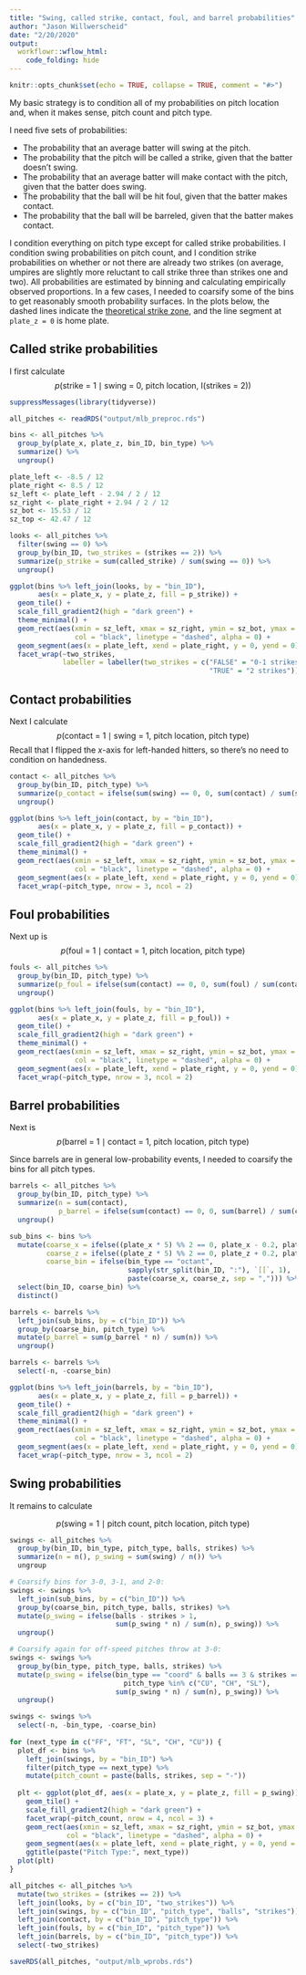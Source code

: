 ```yaml
---
title: "Swing, called strike, contact, foul, and barrel probabilities"
author: "Jason Willwerscheid"
date: "2/20/2020"
output:
  workflowr::wflow_html:
    code_folding: hide
---
```


```r
knitr::opts_chunk$set(echo = TRUE, collapse = TRUE, comment = "#>")
```

My basic strategy is to condition all of my probabilities on pitch location and, when it makes sense, pitch count and pitch type.

I need five sets of probabilities:

* The probability that an average batter will swing at the pitch.
* The probability that the pitch will be called a strike, given that the batter doesn't swing.
* The probability that an average batter will make contact with the pitch, given that the batter does swing.
* The probability that the ball will be hit foul, given that the batter makes contact.
* The probability that the ball will be barreled, given that the batter makes contact.

I condition everything on pitch type except for called strike probabilities. I condition swing probabilities on pitch count, and I condition strike probabilities on whether or not there are already two strikes (on average, umpires are slightly more reluctant to call strike three than strikes one and two). All probabilities are estimated by binning and calculating empirically observed proportions. In a few cases, I needed to coarsify some of the bins to get reasonably smooth probability surfaces. In the plots below, the dashed lines indicate the [theoretical strike zone](https://www.baseballprospectus.com/news/article/37347/robo-strike-zone-not-simple-think/), and the line segment at `plate_z = 0` is home plate.


## Called strike probabilities

I first calculate
$$ p(\text{strike = 1} \mid \text{swing = 0, pitch location, I(strikes = 2)}) $$

```r
suppressMessages(library(tidyverse))

all_pitches <- readRDS("output/mlb_preproc.rds")

bins <- all_pitches %>%
  group_by(plate_x, plate_z, bin_ID, bin_type) %>%
  summarize() %>%
  ungroup()

plate_left <- -8.5 / 12
plate_right <- 8.5 / 12
sz_left <- plate_left - 2.94 / 2 / 12
sz_right <- plate_right + 2.94 / 2 / 12
sz_bot <- 15.53 / 12
sz_top <- 42.47 / 12

looks <- all_pitches %>%
  filter(swing == 0) %>%
  group_by(bin_ID, two_strikes = (strikes == 2)) %>%
  summarize(p_strike = sum(called_strike) / sum(swing == 0)) %>%
  ungroup()

ggplot(bins %>% left_join(looks, by = "bin_ID"), 
       aes(x = plate_x, y = plate_z, fill = p_strike)) + 
  geom_tile() +
  scale_fill_gradient2(high = "dark green") +
  theme_minimal() +
  geom_rect(aes(xmin = sz_left, xmax = sz_right, ymin = sz_bot, ymax = sz_top),
                col = "black", linetype = "dashed", alpha = 0) +
  geom_segment(aes(x = plate_left, xend = plate_right, y = 0, yend = 0)) +
  facet_wrap(~two_strikes, 
             labeller = labeller(two_strikes = c("FALSE" = "0-1 strikes", 
                                                 "TRUE" = "2 strikes")))
```


## Contact probabilities

Next I calculate
$$ p(\text{contact = 1} \mid \text{swing = 1, pitch location, pitch type}) $$
Recall that I flipped the $x$-axis for left-handed hitters, so there's no need to condition on handedness.

```r
contact <- all_pitches %>%
  group_by(bin_ID, pitch_type) %>%
  summarize(p_contact = ifelse(sum(swing) == 0, 0, sum(contact) / sum(swing))) %>%
  ungroup() 

ggplot(bins %>% left_join(contact, by = "bin_ID"), 
       aes(x = plate_x, y = plate_z, fill = p_contact)) + 
  geom_tile() +
  scale_fill_gradient2(high = "dark green") +
  theme_minimal() +
  geom_rect(aes(xmin = sz_left, xmax = sz_right, ymin = sz_bot, ymax = sz_top),
                col = "black", linetype = "dashed", alpha = 0) +
  geom_segment(aes(x = plate_left, xend = plate_right, y = 0, yend = 0)) +
  facet_wrap(~pitch_type, nrow = 3, ncol = 2)
```


## Foul probabilities

Next up is
$$ p(\text{foul = 1} \mid \text{contact = 1, pitch location, pitch type}) $$

```r
fouls <- all_pitches %>%
  group_by(bin_ID, pitch_type) %>%
  summarize(p_foul = ifelse(sum(contact) == 0, 0, sum(foul) / sum(contact))) %>%
  ungroup() 

ggplot(bins %>% left_join(fouls, by = "bin_ID"), 
       aes(x = plate_x, y = plate_z, fill = p_foul)) + 
  geom_tile() +
  scale_fill_gradient2(high = "dark green") +
  theme_minimal() +
  geom_rect(aes(xmin = sz_left, xmax = sz_right, ymin = sz_bot, ymax = sz_top),
                col = "black", linetype = "dashed", alpha = 0) +
  geom_segment(aes(x = plate_left, xend = plate_right, y = 0, yend = 0)) +
  facet_wrap(~pitch_type, nrow = 3, ncol = 2)
```


## Barrel probabilities

Next is
$$ p(\text{barrel = 1} \mid \text{contact = 1, pitch location, pitch type}) $$

Since barrels are in general low-probability events, I needed to coarsify the bins for all pitch types.

```r
barrels <- all_pitches %>%
  group_by(bin_ID, pitch_type) %>%
  summarize(n = sum(contact), 
            p_barrel = ifelse(sum(contact) == 0, 0, sum(barrel) / sum(contact))) %>%
  ungroup() 

sub_bins <- bins %>%
  mutate(coarse_x = ifelse((plate_x * 5) %% 2 == 0, plate_x - 0.2, plate_x),
         coarse_z = ifelse((plate_z * 5) %% 2 == 0, plate_z + 0.2, plate_z),
         coarse_bin = ifelse(bin_type == "octant",
                             sapply(str_split(bin_ID, ":"), `[[`, 1),
                             paste(coarse_x, coarse_z, sep = ","))) %>%
  select(bin_ID, coarse_bin) %>%
  distinct()

barrels <- barrels %>%
  left_join(sub_bins, by = c("bin_ID")) %>%
  group_by(coarse_bin, pitch_type) %>%
  mutate(p_barrel = sum(p_barrel * n) / sum(n)) %>%
  ungroup()

barrels <- barrels %>%
  select(-n, -coarse_bin)

ggplot(bins %>% left_join(barrels, by = "bin_ID"), 
       aes(x = plate_x, y = plate_z, fill = p_barrel)) + 
  geom_tile() +
  scale_fill_gradient2(high = "dark green") +
  theme_minimal() +
  geom_rect(aes(xmin = sz_left, xmax = sz_right, ymin = sz_bot, ymax = sz_top),
                col = "black", linetype = "dashed", alpha = 0) +
  geom_segment(aes(x = plate_left, xend = plate_right, y = 0, yend = 0)) +
  facet_wrap(~pitch_type, nrow = 3, ncol = 2)
```


## Swing probabilities

It remains to calculate

$$ p(\text{swing = 1} \mid \text{pitch count, pitch location, pitch type}) $$

```r
swings <- all_pitches %>%
  group_by(bin_ID, bin_type, pitch_type, balls, strikes) %>%
  summarize(n = n(), p_swing = sum(swing) / n()) %>%
  ungroup

# Coarsify bins for 3-0, 3-1, and 2-0:
swings <- swings %>%
  left_join(sub_bins, by = c("bin_ID")) %>%
  group_by(coarse_bin, pitch_type, balls, strikes) %>%
  mutate(p_swing = ifelse(balls - strikes > 1, 
                          sum(p_swing * n) / sum(n), p_swing)) %>%
  ungroup()

# Coarsify again for off-speed pitches throw at 3-0:
swings <- swings %>%
  group_by(bin_type, pitch_type, balls, strikes) %>%
  mutate(p_swing = ifelse(bin_type == "coord" & balls == 3 & strikes == 0 &
                            pitch_type %in% c("CU", "CH", "SL"),
                          sum(p_swing * n) / sum(n), p_swing)) %>%
  ungroup() 

swings <- swings %>%
  select(-n, -bin_type, -coarse_bin)
  
for (next_type in c("FF", "FT", "SL", "CH", "CU")) {
  plot_df <- bins %>% 
    left_join(swings, by = "bin_ID") %>% 
    filter(pitch_type == next_type) %>%
    mutate(pitch_count = paste(balls, strikes, sep = "-"))
  
  plt <- ggplot(plot_df, aes(x = plate_x, y = plate_z, fill = p_swing)) +
    geom_tile() +
    scale_fill_gradient2(high = "dark green") +
    facet_wrap(~pitch_count, nrow = 4, ncol = 3) +
    geom_rect(aes(xmin = sz_left, xmax = sz_right, ymin = sz_bot, ymax = sz_top),
              col = "black", linetype = "dashed", alpha = 0) +
    geom_segment(aes(x = plate_left, xend = plate_right, y = 0, yend = 0)) +
    ggtitle(paste("Pitch Type:", next_type))
  plot(plt)
}
```


```r
all_pitches <- all_pitches %>%
  mutate(two_strikes = (strikes == 2)) %>%
  left_join(looks, by = c("bin_ID", "two_strikes")) %>%
  left_join(swings, by = c("bin_ID", "pitch_type", "balls", "strikes")) %>%
  left_join(contact, by = c("bin_ID", "pitch_type")) %>%
  left_join(fouls, by = c("bin_ID", "pitch_type")) %>%
  left_join(barrels, by = c("bin_ID", "pitch_type")) %>%
  select(-two_strikes)

saveRDS(all_pitches, "output/mlb_wprobs.rds")
```

